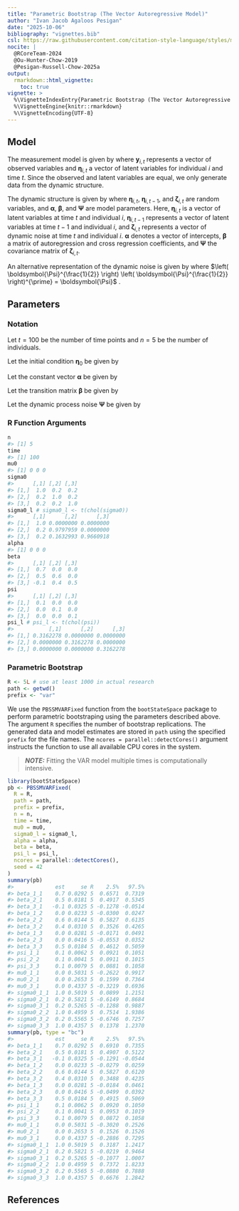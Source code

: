 ```yaml
---
title: "Parametric Bootstrap (The Vector Autoregressive Model)"
author: "Ivan Jacob Agaloos Pesigan"
date: "2025-10-06"
bibliography: "vignettes.bib"
csl: https://raw.githubusercontent.com/citation-style-language/styles/master/apa.csl
nocite: |
  @RCoreTeam-2024
  @Ou-Hunter-Chow-2019
  @Pesigan-Russell-Chow-2025a
output:
  rmarkdown::html_vignette:
    toc: true
vignette: >
  %\VignetteIndexEntry{Parametric Bootstrap (The Vector Autoregressive Model)}
  %\VignetteEngine{knitr::rmarkdown}
  %\VignetteEncoding{UTF-8}
---
```






## Model

The measurement model is given by
\begin{equation}
  \mathbf{y}_{i, t}
  =
  \boldsymbol{\eta}_{i, t}
\end{equation}
where $\mathbf{y}_{i, t}$
represents a vector of observed variables
and $\boldsymbol{\eta}_{i, t}$
a vector of latent variables
for individual $i$ and time $t$.
Since the observed and latent variables are equal,
we only generate data
from the dynamic structure.

The dynamic structure is given by
\begin{equation}
  \boldsymbol{\eta}_{i, t}
  =
  \boldsymbol{\alpha}
  +
  \boldsymbol{\beta}
  \boldsymbol{\eta}_{i, t - 1}
  +
  \boldsymbol{\zeta}_{i, t},
  \quad
  \mathrm{with}
  \quad
  \boldsymbol{\zeta}_{i, t}
  \sim
  \mathcal{N}
  \left(
  \mathbf{0},
  \boldsymbol{\Psi}
  \right)
\end{equation}
where
$\boldsymbol{\eta}_{i, t}$,
$\boldsymbol{\eta}_{i, t - 1}$,
and
$\boldsymbol{\zeta}_{i, t}$
are random variables,
and
$\boldsymbol{\alpha}$,
$\boldsymbol{\beta}$,
and
$\boldsymbol{\Psi}$
are model parameters.
Here,
$\boldsymbol{\eta}_{i, t}$
is a vector of latent variables
at time $t$ and individual $i$,
$\boldsymbol{\eta}_{i, t - 1}$
represents a vector of latent variables
at time $t - 1$ and individual $i$,
and
$\boldsymbol{\zeta}_{i, t}$
represents a vector of dynamic noise
at time $t$ and individual $i$.
$\boldsymbol{\alpha}$
denotes a vector of intercepts,
$\boldsymbol{\beta}$
a matrix of autoregression
and cross regression coefficients,
and
$\boldsymbol{\Psi}$
the covariance matrix of
$\boldsymbol{\zeta}_{i, t}$.

An alternative representation of the dynamic noise
is given by
\begin{equation}
  \boldsymbol{\zeta}_{i, t}
  =
  \boldsymbol{\Psi}^{\frac{1}{2}}
  \mathbf{z}_{i, t},
  \quad
  \mathrm{with}
  \quad
  \mathbf{z}_{i, t}
  \sim
  \mathcal{N}
  \left(
  \mathbf{0},
  \mathbf{I}
  \right)
\end{equation}
where
$\left( \boldsymbol{\Psi}^{\frac{1}{2}} \right) \left( \boldsymbol{\Psi}^{\frac{1}{2}} \right)^{\prime} = \boldsymbol{\Psi}$ .

## Parameters

### Notation

Let $t = 100$ be the number of time points and $n = 5$ be the number of individuals.

Let the initial condition
$\boldsymbol{\eta}_{0}$
be given by

\begin{equation}
\boldsymbol{\eta}_{0} \sim \mathcal{N} \left( \boldsymbol{\mu}_{\boldsymbol{\eta} \mid 0}, \boldsymbol{\Sigma}_{\boldsymbol{\eta} \mid 0} \right)
\end{equation}

\begin{equation}
\boldsymbol{\mu}_{\boldsymbol{\eta} \mid 0}
=
\left(
\begin{array}{c}
  0 \\
  0 \\
  0 \\
\end{array}
\right)
\end{equation}

\begin{equation}
\boldsymbol{\Sigma}_{\boldsymbol{\eta} \mid 0}
=
\left(
\begin{array}{ccc}
  1 & 0.2 & 0.2 \\
  0.2 & 1 & 0.2 \\
  0.2 & 0.2 & 1 \\
\end{array}
\right) .
\end{equation}

Let the constant vector $\boldsymbol{\alpha}$ be given by

\begin{equation}
\boldsymbol{\alpha}
=
\left(
\begin{array}{c}
  0 \\
  0 \\
  0 \\
\end{array}
\right) .
\end{equation}

Let the transition matrix $\boldsymbol{\beta}$ be given by

\begin{equation}
\boldsymbol{\beta}
=
\left(
\begin{array}{ccc}
  0.7 & 0 & 0 \\
  0.5 & 0.6 & 0 \\
  -0.1 & 0.4 & 0.5 \\
\end{array}
\right) .
\end{equation}

Let the dynamic process noise $\boldsymbol{\Psi}$ be given by

\begin{equation}
\boldsymbol{\Psi}
=
\left(
\begin{array}{ccc}
  0.1 & 0 & 0 \\
  0 & 0.1 & 0 \\
  0 & 0 & 0.1 \\
\end{array}
\right) .
\end{equation}

### R Function Arguments


``` r
n
#> [1] 5
time
#> [1] 100
mu0
#> [1] 0 0 0
sigma0
#>      [,1] [,2] [,3]
#> [1,]  1.0  0.2  0.2
#> [2,]  0.2  1.0  0.2
#> [3,]  0.2  0.2  1.0
sigma0_l # sigma0_l <- t(chol(sigma0))
#>      [,1]      [,2]      [,3]
#> [1,]  1.0 0.0000000 0.0000000
#> [2,]  0.2 0.9797959 0.0000000
#> [3,]  0.2 0.1632993 0.9660918
alpha
#> [1] 0 0 0
beta
#>      [,1] [,2] [,3]
#> [1,]  0.7  0.0  0.0
#> [2,]  0.5  0.6  0.0
#> [3,] -0.1  0.4  0.5
psi
#>      [,1] [,2] [,3]
#> [1,]  0.1  0.0  0.0
#> [2,]  0.0  0.1  0.0
#> [3,]  0.0  0.0  0.1
psi_l # psi_l <- t(chol(psi))
#>           [,1]      [,2]      [,3]
#> [1,] 0.3162278 0.0000000 0.0000000
#> [2,] 0.0000000 0.3162278 0.0000000
#> [3,] 0.0000000 0.0000000 0.3162278
```

### Parametric Bootstrap


``` r
R <- 5L # use at least 1000 in actual research
path <- getwd()
prefix <- "var"
```

We use the `PBSSMVARFixed` function from the `bootStateSpace` package to perform parametric bootstraping using the parameters described above.
The argument `R` specifies the number of bootstrap replications.
The generated data and model estimates are stored in `path` using the specified `prefix` for the file names.
The `ncores = parallel::detectCores()` argument instructs the function to use all available CPU cores in the system.

> **_NOTE:_**  Fitting the VAR model multiple times is computationally intensive. 


``` r
library(bootStateSpace)
pb <- PBSSMVARFixed(
  R = R,
  path = path,
  prefix = prefix,
  n = n,
  time = time,
  mu0 = mu0,
  sigma0_l = sigma0_l,
  alpha = alpha,
  beta = beta,
  psi_l = psi_l,
  ncores = parallel::detectCores(),
  seed = 42
)
summary(pb)
#>             est     se R    2.5%   97.5%
#> beta_1_1    0.7 0.0292 5  0.6571  0.7319
#> beta_2_1    0.5 0.0181 5  0.4917  0.5345
#> beta_3_1   -0.1 0.0325 5 -0.1278 -0.0514
#> beta_1_2    0.0 0.0233 5 -0.0300  0.0247
#> beta_2_2    0.6 0.0144 5  0.5827  0.6135
#> beta_3_2    0.4 0.0310 5  0.3526  0.4265
#> beta_1_3    0.0 0.0281 5 -0.0171  0.0491
#> beta_2_3    0.0 0.0416 5 -0.0553  0.0352
#> beta_3_3    0.5 0.0184 5  0.4612  0.5059
#> psi_1_1     0.1 0.0062 5  0.0921  0.1051
#> psi_2_2     0.1 0.0041 5  0.0911  0.1015
#> psi_3_3     0.1 0.0079 5  0.0881  0.1058
#> mu0_1_1     0.0 0.5031 5 -0.2622  0.9917
#> mu0_2_1     0.0 0.2653 5  0.1599  0.7364
#> mu0_3_1     0.0 0.4337 5 -0.3219  0.6936
#> sigma0_1_1  1.0 0.5019 5  0.0899  1.2151
#> sigma0_2_1  0.2 0.5821 5 -0.6149  0.8684
#> sigma0_3_1  0.2 0.5265 5 -0.1288  0.9887
#> sigma0_2_2  1.0 0.4959 5  0.7514  1.9386
#> sigma0_3_2  0.2 0.5565 5 -0.6746  0.7257
#> sigma0_3_3  1.0 0.4357 5  0.1378  1.2370
summary(pb, type = "bc")
#>             est     se R    2.5%   97.5%
#> beta_1_1    0.7 0.0292 5  0.6910  0.7355
#> beta_2_1    0.5 0.0181 5  0.4907  0.5122
#> beta_3_1   -0.1 0.0325 5 -0.1291 -0.0544
#> beta_1_2    0.0 0.0233 5 -0.0279  0.0259
#> beta_2_2    0.6 0.0144 5  0.5827  0.6120
#> beta_3_2    0.4 0.0310 5  0.3488  0.4235
#> beta_1_3    0.0 0.0281 5 -0.0184  0.0461
#> beta_2_3    0.0 0.0416 5 -0.0499  0.0392
#> beta_3_3    0.5 0.0184 5  0.4915  0.5069
#> psi_1_1     0.1 0.0062 5  0.0920  0.1050
#> psi_2_2     0.1 0.0041 5  0.0953  0.1019
#> psi_3_3     0.1 0.0079 5  0.0872  0.1058
#> mu0_1_1     0.0 0.5031 5 -0.3020  0.2526
#> mu0_2_1     0.0 0.2653 5  0.1526  0.1526
#> mu0_3_1     0.0 0.4337 5 -0.2886  0.7295
#> sigma0_1_1  1.0 0.5019 5  0.3187  1.2417
#> sigma0_2_1  0.2 0.5821 5 -0.0219  0.9464
#> sigma0_3_1  0.2 0.5265 5 -0.1077  1.0007
#> sigma0_2_2  1.0 0.4959 5  0.7372  1.8233
#> sigma0_3_2  0.2 0.5565 5 -0.0880  0.7888
#> sigma0_3_3  1.0 0.4357 5  0.6676  1.2842
```

## References


